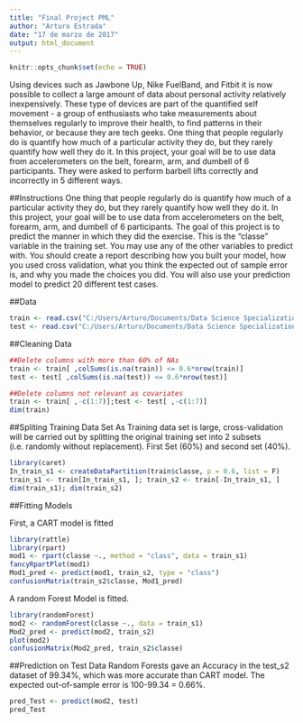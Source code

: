 ---
title: "Final Project PML"
author: "Arturo Estrada"
date: "17 de marzo de 2017"
output: html_document
---

```{r setup, include=FALSE}
knitr::opts_chunk$set(echo = TRUE)
```

Using devices such as Jawbone Up, Nike FuelBand, and Fitbit it is now possible to collect a large amount of data about personal activity relatively inexpensively. These type of devices are part of the quantified self movement - a group of enthusiasts who take measurements about themselves regularly to improve their health, to find patterns in their behavior, or because they are tech geeks. One thing that people regularly do is quantify how much of a particular activity they do, but they rarely quantify how well they do it. In this project, your goal will be to use data from accelerometers on the belt, forearm, arm, and dumbell of 6 participants. They were asked to perform barbell lifts correctly and incorrectly in 5 different ways.


##Instructions
One thing that people regularly do is quantify how much of a particular activity they do, but they rarely quantify how well they do it. In this project, your goal will be to use data from accelerometers on the belt, forearm, arm, and dumbell of 6 participants. The goal of this project is to predict the manner in which they did the exercise. This is the "classe" variable in the training set. You may use any of the other variables to predict with. You should create a report describing how you built your model, how you used cross validation, what you think the expected out of sample error is, and why you made the choices you did. You will also use your prediction model to predict 20 different test cases.

##Data
```{r}
train <- read.csv("C:/Users/Arturo/Documents/Data Science Specialization/Machine Learning/pml-training.csv", na.strings=c("NA","#DIV/0!",""))
test <- read.csv("C:/Users/Arturo/Documents/Data Science Specialization/Machine Learning/pml-testing.csv", na.strings=c("NA","#DIV/0!",""))
```

##Cleaning Data

```{r}
##Delete columns with more than 60% of NAs
train <- train[ ,colSums(is.na(train)) <= 0.6*nrow(train)]
test <- test[ ,colSums(is.na(test)) <= 0.6*nrow(test)]

##Delete columns not relevant as covariates
train <- train[ ,-c(1:7)];test <- test[ ,-c(1:7)]
dim(train)
```

##Spliting Training Data Set
As Training data set is large,  cross-validation will be carried out by splitting the original training set into 2 subsets (i.e. randomly without replacement). First Set (60%) and second set (40%). 

```{r}
library(caret)
In_train_s1 <- createDataPartition(train$classe, p = 0.6, list = F)
train_s1 <- train[In_train_s1, ]; train_s2 <- train[-In_train_s1, ]
dim(train_s1); dim(train_s2)
```

##Fitting Models

First, a CART model is fitted
```{r}
library(rattle)
library(rpart)
mod1 <- rpart(classe ~., method = "class", data = train_s1)
fancyRpartPlot(mod1)
Mod1_pred <- predict(mod1, train_s2, type = "class")
confusionMatrix(train_s2$classe, Mod1_pred)
```

A random Forest Model is fitted.
```{r}
library(randomForest)
mod2 <- randomForest(classe ~., data = train_s1)
Mod2_pred <- predict(mod2, train_s2)
plot(mod2)
confusionMatrix(Mod2_pred, train_s2$classe)
```

##Prediction on Test Data
Random Forests gave an Accuracy in the test_s2 dataset of 99.34%, which was more accurate than CART model. The expected out-of-sample error is 100-99.34 = 0.66%.
```{r}
pred_Test <- predict(mod2, test)
pred_Test
```
